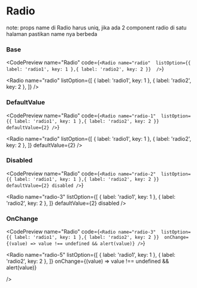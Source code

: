 
# Radio

note: props name di Radio harus uniq, jika ada 2 component radio di satu halaman pastikan name nya berbeda

### Base

<CodePreview
  name="Radio"
  code={`<Radio name="radio" 
          listOption={{ label: 'radio1', key: 1 },{ label: 'radio2', key: 2 }} 
        />`}
>
  <Radio
    name="radio"
    listOption={[
      { label: 'radio1', key: 1 },
      { label: 'radio2', key: 2 },
    ]}
  />
</CodePreview>

### DefaultValue

<CodePreview
  name="Radio"
  code={`<Radio name="radio-1" 
          listOption={{ label: 'radio1', key: 1 },{ label: 'radio2', key: 2 }} 
          defaultValue={2}
        />`}
>
  <Radio
    name="radio"
    listOption={[
      { label: 'radio1', key: 1 },
      { label: 'radio2', key: 2 },
    ]}
    defaultValue={2}
/>

</CodePreview>

### Disabled

<CodePreview
  name="Radio"
  code={`<Radio name="radio-2" 
          listOption={{ label: 'radio1', key: 1 },{ label: 'radio2', key: 2 }} 
          defaultValue={2}
          disabled
        />`}
>
  <Radio
    name="radio-3"
    listOption={[
      { label: 'radio1', key: 1 },
      { label: 'radio2', key: 2 },
    ]}
    defaultValue={2}
    disabled
/>

</CodePreview>

### OnChange

<CodePreview
  name="Radio"
  code={`<Radio name="radio-3" 
          listOption={{ label: 'radio1', key: 1 },{ label: 'radio2', key: 2 }} 
          onChange={(value) => value !== undefined && alert(value)}
        />`}

>

  <Radio
    name="radio-5"
    listOption={[
      { label: 'radio1', key: 1 },
      { label: 'radio2', key: 2 },
    ]}
    onChange={(value) => value !== undefined && alert(value)}

/>

</CodePreview>
